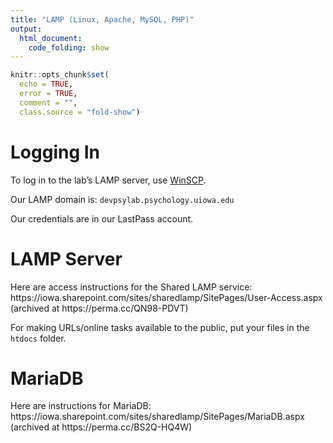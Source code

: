 ```yaml
---
title: "LAMP (Linux, Apache, MySQL, PHP)"
output:
  html_document:
    code_folding: show
---
```


```r
knitr::opts_chunk$set(
  echo = TRUE,
  error = TRUE,
  comment = "",
  class.source = "fold-show")
```

# Logging In

To log in to the lab's LAMP server, use [WinSCP](https://winscp.net/eng/download.php).

Our LAMP domain is: `devpsylab.psychology.uiowa.edu`

Our credentials are in our LastPass account.

# LAMP Server

Here are access instructions for the Shared LAMP service:
https://iowa.sharepoint.com/sites/sharedlamp/SitePages/User-Access.aspx (archived at https://perma.cc/QN98-PDVT)

For making URLs/online tasks available to the public, put your files in the `htdocs` folder.

# MariaDB

Here are instructions for MariaDB: https://iowa.sharepoint.com/sites/sharedlamp/SitePages/MariaDB.aspx (archived at https://perma.cc/BS2Q-HQ4W)
